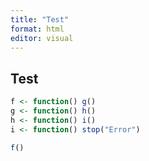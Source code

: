```yaml
---
title: "Test"
format: html
editor: visual
---
```


## Test

```r
f <- function() g()
g <- function() h()
h <- function() i()
i <- function() stop("Error")
```

```r
f()
```

